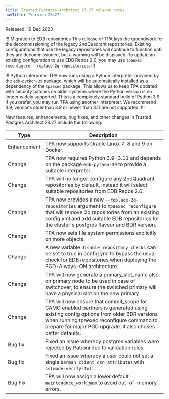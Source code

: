 ```yaml
---
title: Trusted Postgres Architect 23.27 release notes 
navTitle: "Version 23.27"
---
```


Released: 19 Dec 2023

!!! Migration to EDB repositories
This release of TPA lays the groundwork for the decommissioning of the legacy 2ndQuadrant repositories. 
Existing configurations that use the legacy repositories will continue to function until they are decommissioned, but a warning will be displayed.
To update an existing configuration to use EDB Repos 2.0, you may use `tpaexec reconfigure --replace-2q-repositories`.
!!!

!!! Python interpreter
TPA now runs using a Python interpreter provided by the `edb-python-39` package, which will be automatically installed as a dependency of the `tpaexec` package. 
This allows us to keep TPA updated with security patches on older systems where the Python version is no longer widely supported.
This is a completely standard build of Python 3.9. If you prefer, you may run TPA using another interpreter. 
We recommend 3.9, versions older than 3.9 or newer than 3.11 are not supported.
!!!

New features, enhancements, bug fixes, and other changes in Trusted Postgres Architect 23.27 include the following:

| Type | Description |
| ---- |------------ |
| Enhancement | TPA now supports Oracle Linux 7, 8 and 9 on Docker. |
| Change | TPA now requires Python 3.9-3.11 and depends on the package `edb-python-39` to provide a suitable interpreter. |
| Change | TPA will no longer configure any 2ndQuadrant repositories by default, instead it will select suitable repositories from EDB Repos 2.0. |
| Change | TPA now provides a new `--replace-2q-repositories` argument to `tpaexec reconfigure` that will remove 2q repositories from an existing config.yml and add suitable EDB repositories for the cluster's postgres flavour and BDR version. |
| Change | TPA now sets file system permissions explicitly on more objects.
| Change | A new variable `disable_repository_checks` can be set to true in config.yml to bypass the usual check for EDB repositories when deploying the PGD-Always-ON architecture. |
| Change | TPA will now generate a primary_slot_name also on primary node to be used in case of switchover, to ensure the switched primary will have a physical slot on the new primary. |
| Change | TPA will now ensure that commit_scope for CAMO enabled partners is generated using existing config options from older BDR versions when running tpaexec reconfigure command to prepare for major PGD upgrade. It also choses better defaults. |
| Bug fix | Fixed an issue whereby postgres variables were rejected by Patroni due to validation rules. |
| Bug fix | Fixed an issue whereby a user could not set a single `barman_client_dsn_attributes` with `sslmode=verify-full`. |
| Bug Fix | TPA will now assign a lower default `maintenance_work_mem` to avoid out-of-memory errors. |



